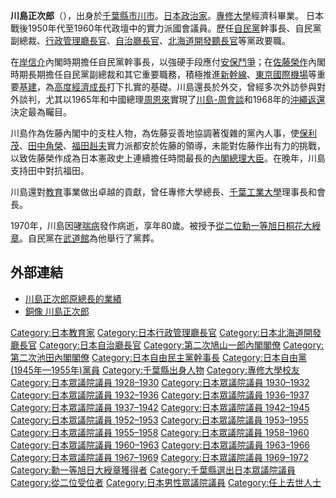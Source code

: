 {{Infobox Officeholder
|name =川島 正次郎
|original_name=柳原 正次郎
|image = 川島正次郞.jpg
|imagesize = 250px
|caption = 
|country = [[日本|日本]]
|order = 
|office = {{JPN}}第13、22任{{link-ja|行政管理廳長官|行政管理庁長官}}
|term_start = 1961年7月18日
|term_end = 1963年7月18日
| primeminister = [[池田勇人|池田勇人]]
|predecessor =[[小澤佐重喜|小澤佐重喜]]
|successor = {{link-ja|山村新治郎|山村新治郎}}
| term_start1 = 1955年3月19日
| term_end1 = 1955年11月22日
| primeminister1 = [[鳩山一郎|鳩山一郎]]
| predecessor1 = {{link-ja|西田隆男|西田隆男}}
| successor1 = [[河野一郎|河野一郎]]
|office2 = {{JPN}}第20任[[北海道開發廳|北海道開發廳]]長官
|term_start2 = 1961年7月18日
|term_end2 = 1963年7月18日
| primeminister2 = [[池田勇人|池田勇人]]
|predecessor2 =[[小澤佐重喜|小澤佐重喜]]
|successor2 = [[佐藤榮作|佐藤榮作]]
| office3 = {{JPN}}第9任{{link-ja|首都圈整備委員会|首都圏整備委員会}}委員長
|term_start3 = 1962年7月18日
|term_end3= 1962年11月2日
|primeminister3 = [[池田勇人|池田勇人]]
|predecessor3 = [[中村梅吉|中村梅吉]]
|successor3 = [[河野一郎|河野一郎]]
|office4 = {{JPN}}第20任[[自治大臣|自治廳長官]]
| term_start4 = 1955年3月19日
| term_end4 = 1955年11月22日
| primeminister4 = [[鳩山一郎|鳩山一郎]]
| predecessor4 = {{link-ja|西田隆男|西田隆男}}
| successor4 = {{link-ja|太田正孝|太田正孝}}
|office5    = {{JPN}}[[眾議院_(日本)|眾議院]]議員
|term_start5  = 1952年10月2日
|term_end5  = {{box|1970年11月9日}}
|predecessor5 = 
|successor5   = 
|constituency5= {{link-ja|千葉縣第1區 (中選舉區)|千葉県第1区 (中選挙区)|千葉縣第1區}}
|office6    = {{EOJ}}[[眾議院_(日本)|眾議院]]議員
|term_start6  = 1928年2月21日
|term_end6  = 1945年12月18日
|predecessor6 = 新設選區
|successor6   = 選區廢除
|constituency6= 千葉縣第1區
|birth_date = {{Birth date|1890|7|10}}
|birth_place = {{EOJ}}[[千葉縣|千葉縣]]{{link-ja|東葛飾郡|東葛飾郡}}{{link-ja|行德町|行徳町}}<br>（現[[市川市|市川市]]）
|death_date ={{Death date and age|1970|11|9|1890|7|10}}
|death_place = {{JPN}}[[東京都|東京都]][[大田区|大田区]]
|alma_mater = [[專修大学|專修大学]]經濟学科
|profession = 
|spouse = 
|parents=
|children=
|relatives= {{link-ja|平山秀雄|平山秀雄}}（姊夫）<br>平山善司（外甥）<br>{{link-ja|平山秀善|平山秀善}}（外甥孫）
|party = （[[立憲政友会|立憲政友会]]→）<br/>（[[無党籍|無党籍]]→）<br/>（[[自由党_(日本1950年)|自由党]]→）<br/>（[[日本民主黨_(1954年)|日本民主党]]→）<br/>[[自由民主党_(日本)|自由民主党]]
|website=
}}
{{Japanese|japanese=川島 正次郎|kana=かわしま しょうじろう|romaji=Kawashima Shojiro}}
'''川島正次郎'''（{{bd|1890年|7月10日|1970年|11月9日|Kawashima Shojiro}}），出身於[[千葉縣|千葉縣]][[市川市|市川市]]。[[日本|日本]][[政治家|政治家]]。[[專修大學|專修大學]]經濟科畢業。
日本戰後1950年代至1960年代政壇中的實力派國會議員。歷任[[自由民主黨_(日本)|自民黨]]幹事長、自民黨副總裁、[[行政管理廳長官|行政管理廳長官]]、[[自治廳長官|自治廳長官]]、[[北海道開發聽長官|北海道開發聽長官]]等黨政要職。

在[[岸信介|岸信介]]內閣時期擔任自民黨幹事長，以強硬手段應付[[安保鬥爭|安保鬥爭]]；在[[佐藤榮作|佐藤榮作]]內閣時期長期擔任自民黨副總裁和其它重要職務，積極推進[[新幹線|新幹線]]、[[東京國際機場|東京國際機場]]等重要[[基建|基建]]，為[[高度經濟成長|高度經濟成長]]打下扎實的基礎。川島還長於外交，曾經多次外訪參與對外談判，尤其以1965年和中國總理[[周恩來|周恩來]]實現了[[川島-周會談|川島-周會談]]和1968年的[[沖繩返還|沖繩返還]]決定最為矚目。

川島作為佐藤內閣中的支柱人物，為佐藤妥善地協調著復雜的黨內人事，使[[保利茂|保利茂]]、[[田中角榮|田中角榮]]、[[福田赳夫|福田赳夫]]實力派都安於佐藤的領導，未能對佐藤作出有力的挑戰，以致佐藤榮作成為日本憲政史上連續擔任時間最長的[[內閣總理大臣_(日本)|內閣總理大臣]]。在晚年，川島支持田中對抗福田。

川島還對[[教育|教育]]事業做出卓越的貢獻，曾任專修大學總長、[[千葉工業大學|千葉工業大學]]理事長和會長。

1970年，川島因[[哮喘病|哮喘病]]發作病逝，享年80歲。被授予[[從二位|從二位]][[勳一等旭日桐花大綬章|勳一等旭日桐花大綬章]]。自民黨在[[武道館|武道館]]為他舉行了黨葬。

==外部連結==
*[http://www.acc.senshu-u.ac.jp/koho/ns-web/article/0211/0211-10-01.html 川島正次郎原總長的業績] {{Wayback|url=http://www.acc.senshu-u.ac.jp/koho/ns-web/article/0211/0211-10-01.html |date=20070927070237 }}
*[https://web.archive.org/web/20121020142600/http://www4.airnet.ne.jp/soutai/07_douzou/06_ka/kawashima_syoujirou.html 銅像 川島正次郎]


{{start box}}
{{s-off}}
{{succession box 
| title  = {{Flagicon|日本}} [[行政管理廳長官|行政管理廳長官]]
| before = [[西田隆男|西田隆男]]
| years  = 1955年
| after  = [[河野一郎|河野一郎]]
}}
{{succession box 
| title  = {{Flagicon|日本}} [[自治廳長官|自治廳長官]]
| before = [[西田隆男|西田隆男]]
| years  = 1955年
| after  = [[太田正孝|太田正孝]]
}}
{{succession box 
| title  = {{Flagicon|日本}} [[行政管理廳長官|行政管理廳長官]]
| before = [[小澤佐重喜|小澤佐重喜]]
| years  = 1962年—1963年
| after  = [[山村新治郎_(10代目)|山村新治郎]]
}}
{{succession box 
| title  = {{Flagicon|日本}} [[北海道開發廳長官|北海道開發廳長官]]
| before = [[小澤佐重喜|小澤佐重喜]]
| years  = 1962年—1963年
| after  = [[佐藤榮作|佐藤榮作]]
}}
{{s-ppo}}
{{succession box 
| title  = [[自由民主黨幹事長|自由民主黨幹事長]]
| before = [[三木武夫|三木武夫]]
| years  = 1957年—1959年
| after  = [[福田赳夫|福田赳夫]]
}}
{{succession box 
| title  = [[自由民主黨幹事長|自由民主黨幹事長]]
| before = [[福田赳夫|福田赳夫]]
| years  = 1959年—1960年
| after  = [[福田赳夫|福田赳夫]]
}}
{{succession box 
| title  = [[自由民主黨副總裁|自由民主黨副總裁]]
| before = [[大野伴睦|大野伴睦]]
| years  = 1964年—1970年
| after  = [[椎名悅三郎|椎名悅三郎]]
}}
{{end box}}

{{國土交通大臣}}
{{第二次鳩山一郎內閣}}
{{第二次池田內閣}}
{{自民幹事長}}

{{DEFAULTSORT:Kawashima Shojiro}}
[[Category:日本教育家|Category:日本教育家]]
[[Category:日本行政管理廳長官|Category:日本行政管理廳長官]]
[[Category:日本北海道開發廳長官|Category:日本北海道開發廳長官]]
[[Category:日本自治廳長官|Category:日本自治廳長官]]
[[Category:第二次鳩山一郎內閣閣僚|Category:第二次鳩山一郎內閣閣僚]]
[[Category:第二次池田內閣閣僚|Category:第二次池田內閣閣僚]]
[[Category:日本自由民主黨幹事長|Category:日本自由民主黨幹事長]]
[[Category:日本自由黨_(1945年—1955年)黨員|Category:日本自由黨 (1945年—1955年)黨員]]
[[Category:千葉縣出身人物|Category:千葉縣出身人物]]
[[Category:專修大學校友|Category:專修大學校友]]
[[Category:日本眾議院議員_1928–1930|Category:日本眾議院議員 1928–1930]]
[[Category:日本眾議院議員_1930–1932|Category:日本眾議院議員 1930–1932]]
[[Category:日本眾議院議員_1932–1936|Category:日本眾議院議員 1932–1936]]
[[Category:日本眾議院議員_1936–1937|Category:日本眾議院議員 1936–1937]]
[[Category:日本眾議院議員_1937–1942|Category:日本眾議院議員 1937–1942]]
[[Category:日本眾議院議員_1942–1945|Category:日本眾議院議員 1942–1945]]
[[Category:日本眾議院議員_1952–1953|Category:日本眾議院議員 1952–1953]]
[[Category:日本眾議院議員_1953–1955|Category:日本眾議院議員 1953–1955]]
[[Category:日本眾議院議員_1955–1958|Category:日本眾議院議員 1955–1958]]
[[Category:日本眾議院議員_1958–1960|Category:日本眾議院議員 1958–1960]]
[[Category:日本眾議院議員_1960–1963|Category:日本眾議院議員 1960–1963]]
[[Category:日本眾議院議員_1963–1966|Category:日本眾議院議員 1963–1966]]
[[Category:日本眾議院議員_1967–1969|Category:日本眾議院議員 1967–1969]]
[[Category:日本眾議院議員_1969–1972|Category:日本眾議院議員 1969–1972]]
[[Category:勳一等旭日大綬章獲得者|Category:勳一等旭日大綬章獲得者]]
[[Category:千葉縣選出日本眾議院議員|Category:千葉縣選出日本眾議院議員]]
[[Category:從二位受位者|Category:從二位受位者]]
[[Category:日本男性眾議院議員|Category:日本男性眾議院議員]]
[[Category:任上去世人士|Category:任上去世人士]]